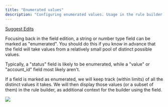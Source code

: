 ```yaml
---
title: "Enumerated values"
description: "Configuring enumerated values. Usage in the rule builder."
---
```


[Suggest Edits](/edit/enumerated-values)

Focusing back in the field edition, a string or number type field can be marked as "enumerated". You should do this if you know in advance that the field will take values from a relatively small pool of distinct possible values.

Typically, a "status" field is likely to be enumerated, while a "value" or "account\_id" field most likely aren't.

If a field is marked as enumerated, we will keep track (within limits) of all the distinct values it takes. We will then display those values (or a subset of them) in the rule builder, as additional context for the builder using the field.

<Frame caption="Display of known values when using an enumerated field in the rule engine">
  <img src="/images/docs/0629664-Capture_decran_2024-05-29_a_14.18.45.png" />
</Frame>
